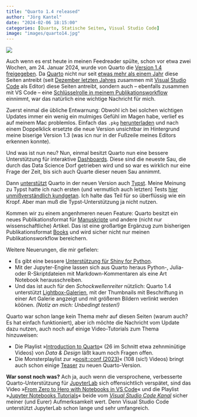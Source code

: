 ```yaml
---
title: "Quarto 1.4 released"
author: "Jörg Kantel"
date: "2024-02-06 18:15:00"
categories: [Quarto, Statische Seiten, Visual Studio Code]
image: "images/quarto14.jpg"
---
```


[![](images/quarto14-b.jpg)](https://quarto.org/docs/blog/posts/2024-01-24-1.4-release/images/thumbnail.png)

Auch wenn es erst heute in meinen Feedreader spülte, schon vor etwa zwei Wochen, am 24. Januar 2024, wurde von Quarto die [Version 1.4 freigegeben](https://quarto.org/docs/blog/posts/2024-01-24-1.4-release/). Da [Quarto](http://cognitiones.kantel-chaos-team.de/webworking/staticsites/quarto.html) nicht nur seit [etwas mehr als einem Jahr](https://kantel.github.io/posts/2022120802_hello_quarto/) diese Seiten antreibt (seit [Dezember letzten Jahres](https://kantel.github.io/posts/2023121602_quarto_vscode/) zusammen mit [Visual Studio Code](http://cognitiones.kantel-chaos-team.de/produktivitaet/visualstudiocode.html) als Editor) diese Seiten antreibt, sondern auch -- ebenfalls zusammen mit VS Code -- eine [Schlüsselrolle in meinem Publikationsworkflow](https://kantel.github.io/posts/2023081101_logseq_quarto_vscode/) einnimmt, war das natürlich eine wichtige Nachricht für mich.

Zuerst einmal die übliche Entwarnung: Obwohl ich bei solchen wichtigen Updates immer ein wenig ein mulmiges Gefühl im Magen habe, verlief es auf meinem Mac problemlos. Einfach das `.pkg` [herunterladen](https://quarto.org/docs/download/) und nach einem Doppelklick ersetzte die neue Version unsichtbar im Hintergrund meine biserige Version 1.3 (was icn nur in der Fußzeile meines Editors erkennen konnte).

Und was ist nun neu? Nun, einmal besitzt Quarto nun eine bessere Unterstützung für interaktive [Dashboards](https://quarto.org/docs/dashboards/). Diese sind die neueste Sau, die durch das Data Science Dorf getrieben wird und so war es wirklich nur eine Frage der Zeit, bis sich auch Quarte dieser neuen Sau annimmt.

Dann [unterstützt](https://quarto.org/docs/output-formats/typst.html) Quarto in der neuen Version auch [Typst](https://typst.app/). Meine Meinung zu Typst hatte ich nach ersten (und vermutlich auch letzten) Tests [hier unmißverständlich kundgetan](https://kantel.github.io/posts/2023091002_typst_1st_steps/). Ich halte das Teil für so überflüssig wie ein Kropf. Aber man muß die Typst-Unterstützung ja nicht nutzen.

Kommen wir zu einem angenhmeren neuen Feature: Quarto besitzt ein neues Publikationsformat für [Manuskripte](https://quarto.org/docs/manuscripts/) und andere (nicht nur wissenschaftliche) Artikel. Das ist eine großartige Ergänzug zum bisherigen Publikationsformat [Books](https://quarto.org/docs/books/) und wird sicher nicht nur meinen Publikationsworkflow bereichern.

Weitere Neuerungen, die mir gefielen:

- Es gibt eine bessere [Unterstützung für Shiny for Python](https://quarto.org/docs/dashboards/interactivity/shiny-python/index.html).
- Mit der Jupyter-Engine lassen sich aus Quarto heraus Python-, Julia- oder R-Skriptdateien mit Markdown-Kommentaren als eine Art Notebook herausschreiben.
- Und das ist auch für den *Schockwellenreiter* nützlich: Quarto 1.4 unterstützt [Lightbox-Galerien](https://quarto.org/docs/output-formats/html-lightbox-figures.html), mit der Thumbnails mit Beschriftung in einer Art Galerie angzeigt und mit größeren Bildern verlinkt werden köönen. *(Notiz an mich: Unbedingt testen!)*

Quarto war schon lange kein Thema mehr auf diesen Seiten (warum auch? Es hat einfach funktioniert), aber ich möchte die Nachricht vom Update dazu nutzen, auch noch auf einige Video-Tutorials zum Thema hinzuweisen:

- Die Playlist »[Introduction to Quarto](https://www.youtube.com/playlist?list=PLY9YSTWETzmq-3Qb6cmBN3nO5sPpATUl1)« (26 im Schnitt etwa zehnminütige Videos) von *Data & Design* läßt kaum noch Fragen offen. 
- Die Monsterplaylist zur »[posit::conf (2023)](https://www.youtube.com/playlist?list=PL9HYL-VRX0oRFZslRGHwHuwea7SvAATHp)« (108 (sic!) Videos) bringt auch schon einige [Teaser](https://www.youtube.com/watch?v=AbuK2F57NEs) zu neuen Quarto-Version.

**War sonst noch was?** Ach ja, auch wenn die versprochene, verbesserte Quarto-Unterstützung für [JupyterLab](http://cognitiones.kantel-chaos-team.de/programmierung/python/jupyterlab.html) sich offensichtlich verspätet, sind das Video »[From Zero to Hero with Notebooks in VS Code](https://www.youtube.com/watch?v=cKFp8DBF75Y)« und die Playlist »[Jupyter Notebooks Tutorials](https://www.youtube.com/playlist?list=PLj6YeMhvp2S6gDMYrkDb81vneeuk_Lf3v)« beide vom *[Visual Studio Code Kanal](https://www.youtube.com/@code)* sicher meiner (und Eurer) Aufmerksamkeit wert. Denn Visual Studio Code unterstützt JupyterLab schon lange und sehr umfangreich.